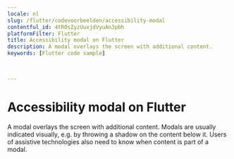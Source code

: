 ```yaml
---
locale: nl
slug: /flutter/codevoorbeelden/accessibility-modal
contentful_id: 4tROsZyzUuxjdVyuAn3pbh
platformFilter: Flutter
title: Accessibility modal on Flutter
description: A modal overlays the screen with additional content.
keywords: [Flutter code sample]


	
---
```


# Accessibility modal on Flutter

A modal overlays the screen with additional content. Modals are usually indicated visually, e.g. by throwing a shadow on the content below it. Users of assistive technologies also need to know when content is part of a modal.

<CodeSample id="accessibility-modal" locale="nl" platform="flutter"/>